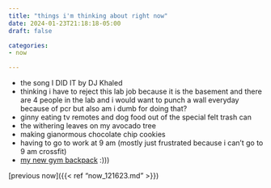 ```yaml
---
title: "things i'm thinking about right now"
date: 2024-01-23T21:18:18-05:00
draft: false

categories: 
- now

---
```


- the song I DID IT by DJ Khaled
- thinking i have to reject this lab job because it is the basement and there are 4 people in the lab and i would want to punch a wall everyday because of pcr but also am i dumb for doing that?
- ginny eating tv remotes and dog food out of the special felt trash can
- the withering leaves on my avocado tree
- making gianormous chocolate chip cookies
- having to go to work at 9 am (mostly just frustrated because i can't go to 9 am crossfit)
- [my new gym backpack](https://builtforathletes.com/products/small-black-25l-gym-backpack) :))) 



[previous now]({{< ref "now_121623.md" >}})